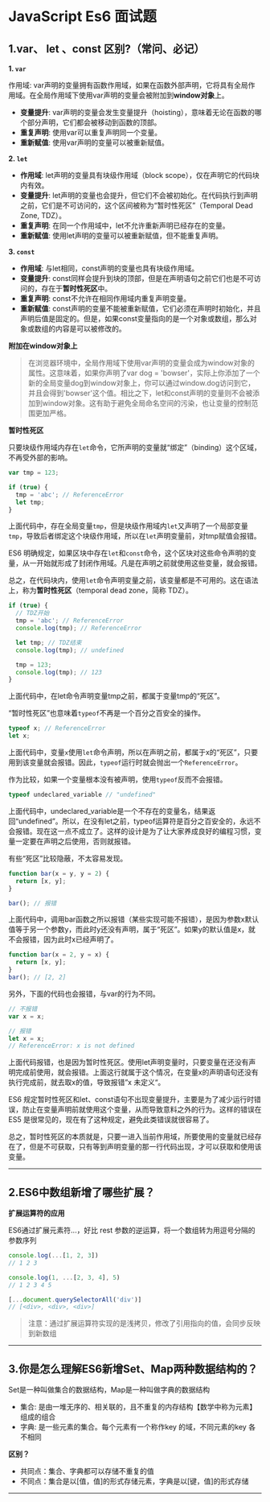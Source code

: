 # JavaScript Es6 面试题

## 1.var、 let 、const 区别?（常问、必记）

**1. `var`**

作用域: var声明的变量拥有函数作用域，如果在函数外部声明，它将具有全局作用域。在全局作用域下使用var声明的变量会被附加到**window对象**上。

- **变量提升**: var声明的变量会发生变量提升（hoisting），意味着无论在函数的哪个部分声明，它们都会被移动到函数的顶部。
- **重复声明**: 使用var可以重复声明同一个变量。
- **重新赋值**: 使用var声明的变量可以被重新赋值。

**2. `let`**

- **作用域**: let声明的变量具有块级作用域（block scope），仅在声明它的代码块内有效。
- **变量提升**: let声明的变量也会提升，但它们不会被初始化。在代码执行到声明之前，它们是不可访问的，这个区间被称为“暂时性死区”（Temporal Dead Zone, TDZ）。
- **重复声明**: 在同一个作用域中，let不允许重新声明已经存在的变量。
- **重新赋值**: 使用let声明的变量可以被重新赋值，但不能重复声明。

**3. `const`**

- **作用域**: 与let相同，const声明的变量也具有块级作用域。
- **变量提升**: const同样会提升到块的顶部，但是在声明语句之前它们也是不可访问的，存在于**暂时性死区**中。
- **重复声明**: const不允许在相同作用域内重复声明变量。
- **重新赋值**: const声明的变量不能被重新赋值，它们必须在声明时初始化，并且声明后值是固定的。但是，如果const变量指向的是一个对象或数组，那么对象或数组的内容是可以被修改的。

**附加在window对象上**

>在浏览器环境中，全局作用域下使用var声明的变量会成为window对象的属性。这意味着，如果你声明了var dog = 'bowser'，实际上你添加了一个新的全局变量dog到window对象上，你可以通过window.dog访问到它，并且会得到'bowser'这个值。相比之下，let和const声明的变量则不会被添加到window对象。这有助于避免全局命名空间的污染，也让变量的控制范围更加严格。

**暂时性死区**

只要块级作用域内存在`let`命令，它所声明的变量就“绑定”（binding）这个区域，不再受外部的影响。

```js showLineNumbers copy
var tmp = 123;

if (true) {
  tmp = 'abc'; // ReferenceError
  let tmp;
}
```

上面代码中，存在全局变量`tmp`，但是块级作用域内`let`又声明了一个局部变量`tmp`，导致后者绑定这个块级作用域，所以在`let`声明变量前，对tmp赋值会报错。

ES6 明确规定，如果区块中存在`let`和`const`命令，这个区块对这些命令声明的变量，从一开始就形成了封闭作用域。凡是在声明之前就使用这些变量，就会报错。

总之，在代码块内，使用`let`命令声明变量之前，该变量都是不可用的。这在语法上，称为**暂时性死区**（temporal dead zone，简称 TDZ）。

```js showLineNumbers copy
if (true) {
  // TDZ开始
  tmp = 'abc'; // ReferenceError
  console.log(tmp); // ReferenceError

  let tmp; // TDZ结束
  console.log(tmp); // undefined

  tmp = 123;
  console.log(tmp); // 123
}
```

上面代码中，在let命令声明变量tmp之前，都属于变量tmp的“死区”。

“暂时性死区”也意味着`typeof`不再是一个百分之百安全的操作。

```js showLineNumbers copy
typeof x; // ReferenceError
let x;
```

上面代码中，变量`x`使用`let`命令声明，所以在声明之前，都属于x的“死区”，只要用到该变量就会报错。因此，`typeof`运行时就会抛出一个`ReferenceError`。

作为比较，如果一个变量根本没有被声明，使用`typeof`反而不会报错。

```js showLineNumbers copy
typeof undeclared_variable // "undefined"
```

上面代码中，undeclared_variable是一个不存在的变量名，结果返回“undefined”。所以，在没有let之前，typeof运算符是百分之百安全的，永远不会报错。现在这一点不成立了。这样的设计是为了让大家养成良好的编程习惯，变量一定要在声明之后使用，否则就报错。

有些“死区”比较隐蔽，不太容易发现。

```js showLineNumbers copy
function bar(x = y, y = 2) {
  return [x, y];
}

bar(); // 报错
```

上面代码中，调用bar函数之所以报错（某些实现可能不报错），是因为参数x默认值等于另一个参数y，而此时y还没有声明，属于“死区”。如果y的默认值是x，就不会报错，因为此时x已经声明了。

```js showLineNumbers copy
function bar(x = 2, y = x) {
  return [x, y];
}
bar(); // [2, 2]
```

另外，下面的代码也会报错，与var的行为不同。

```js showLineNumbers copy
// 不报错
var x = x;

// 报错
let x = x;
// ReferenceError: x is not defined
```

上面代码报错，也是因为暂时性死区。使用let声明变量时，只要变量在还没有声明完成前使用，就会报错。上面这行就属于这个情况，在变量x的声明语句还没有执行完成前，就去取x的值，导致报错”x 未定义“。

ES6 规定暂时性死区和let、const语句不出现变量提升，主要是为了减少运行时错误，防止在变量声明前就使用这个变量，从而导致意料之外的行为。这样的错误在 ES5 是很常见的，现在有了这种规定，避免此类错误就很容易了。

总之，暂时性死区的本质就是，只要一进入当前作用域，所要使用的变量就已经存在了，但是不可获取，只有等到声明变量的那一行代码出现，才可以获取和使用该变量。

---

## 2.ES6中数组新增了哪些扩展？

**扩展运算符的应用**

ES6通过扩展元素符...，好比 rest 参数的逆运算，将一个数组转为用逗号分隔的参数序列

```js showLineNumbers copy
console.log(...[1, 2, 3])
// 1 2 3

console.log(1, ...[2, 3, 4], 5)
// 1 2 3 4 5

[...document.querySelectorAll('div')]
// [<div>, <div>, <div>]
```

>注意：通过扩展运算符实现的是浅拷贝，修改了引用指向的值，会同步反映到新数组

---

## 3.你是怎么理解ES6新增Set、Map两种数据结构的？

Set是一种叫做集合的数据结构，Map是一种叫做字典的数据结构

- 集合: 是由一堆无序的、相关联的，且不重复的内存结构【数学中称为元素】组成的组合
- 字典: 是一些元素的集合。每个元素有一个称作key 的域，不同元素的key 各不相同

**区别？**

- 共同点：集合、字典都可以存储不重复的值
- 不同点：集合是以[值，值]的形式存储元素，字典是以[键，值]的形式存储

---

